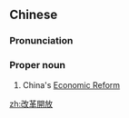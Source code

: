 {{also|改革开放}}
==Chinese==
{{zh-forms|s=改革开放|type=22}}

===Pronunciation===
{{zh-pron
|m=Gǎigé Kāifàng
|c=goi2 gaak3 hoi1 fong3
|cat=pn
}}

===Proper noun===
{{zh-proper noun}}

# China's [[w:Economic reform in the People's Republic of China|Economic Reform]]
#: {{zh-x|^改革.^開放 以後， ^中國 產品 逐漸 走向 了 世界。|After the '''reform and opening up to the world''', China's products have received global recognition.}}

[[zh:改革開放]]